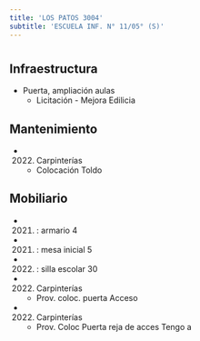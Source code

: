 ```yaml
---
title: 'LOS PATOS 3004'
subtitle: 'ESCUELA INF. N° 11/05° (S)'
---
```


#
## Infraestructura

* Puerta, ampliación aulas 
    + Licitación - Mejora Edilicia 


## Mantenimiento

*  (2022) Carpinterías 
    + Colocación Toldo


## Mobiliario

*  (2021) : armario 4 

*  (2021) : mesa inicial 5 

*  (2022) : silla escolar 30 




*  (2022) Carpinterías 
    + Prov. coloc. puerta Acceso

*  (2022) Carpinterías 
    + Prov. Coloc Puerta reja de acces Tengo a







